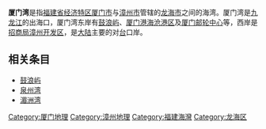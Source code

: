 {{Expand|time=2013-02-14T08:26:04+00:00 }}
{{Otheruses|subject=福建省的厦门湾|other=其他地方的厦门湾|厦门湾}}
{{Chinese
|pic=File:Jimei - Kah Kee Park - DSCF9253.JPG |piccap=廈門灣位於[[集美區|集美區]]嘉庚公園附近
|s={{linktext|厦门|湾}} |t={{linktext|廈門|灣}} |p=Xiàmén Wān |w=Hsia-men Wan |poj=Ē-mn̂g-ôan
}}
'''厦门湾'''是指[[福建省|福建省]][[经济特区|经济特区]][[厦门市|厦门市]]与[[漳州市|漳州市]]管辖的[[龙海市|龙海市]]之间的海湾。厦门湾是[[九龙江|九龙江]]的出海口，厦门湾东岸有[[鼓浪屿|鼓浪屿]]、[[厦门港|厦门港]][[海沧港区|海沧港区]]及[[厦门邮轮中心|厦门邮轮中心]]等，西岸是[[招商局漳州开发区|招商局漳州开发区]]，是[[中国大陆|大陆]]主要的对[[台湾|台]]口岸。

==相关条目==

* [[鼓浪屿|鼓浪屿]]
* [[泉州湾|泉州湾]]
* [[湄洲湾|湄洲湾]]

{{PRChina-geo-stub}}
{{DEFAULTSORT:Xiamen}}
[[Category:厦门地理|Category:厦门地理]]
[[Category:漳州地理|Category:漳州地理]]
[[Category:福建海灣|Category:福建海灣]]
[[Category:龙海区|Category:龙海区]]